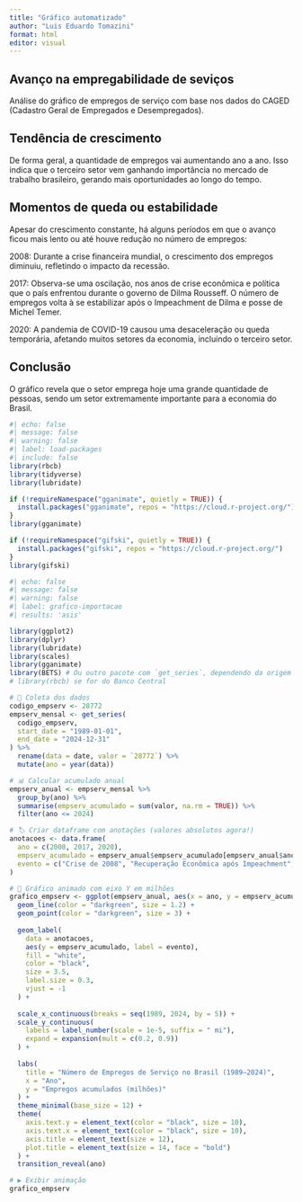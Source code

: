 ---
title: "Gráfico automatizado"
author: "Luis Eduardo Tomazini"
format: html
editor: visual
---

## Avanço na empregabilidade de seviços

Análise do gráfico de empregos de serviço com base nos dados do CAGED (Cadastro Geral de Empregados e Desempregados).

## Tendência de crescimento

De forma geral, a quantidade de empregos vai aumentando ano a ano. Isso indica que o terceiro setor vem ganhando importância no mercado de trabalho brasileiro, gerando mais oportunidades ao longo do tempo.

## Momentos de queda ou estabilidade

Apesar do crescimento constante, há alguns períodos em que o avanço ficou mais lento ou até houve redução no número de empregos:

2008: Durante a crise financeira mundial, o crescimento dos empregos diminuiu, refletindo o impacto da recessão.

2017: Observa-se uma oscilação, nos anos de crise econômica e política que o país enfrentou durante o governo de Dilma Rousseff. O número de empregos volta à se estabilizar após o Impeachment de Dilma e posse de Michel Temer.

2020: A pandemia de COVID-19 causou uma desaceleração ou queda temporária, afetando muitos setores da economia, incluindo o terceiro setor.

## Conclusão

O gráfico revela que o setor emprega hoje uma grande quantidade de pessoas, sendo um setor extremamente importante para a economia do Brasil.

```{r}
#| echo: false
#| message: false
#| warning: false
#| label: load-packages
#| include: false
library(rbcb)
library(tidyverse)
library(lubridate)

if (!requireNamespace("gganimate", quietly = TRUE)) {
  install.packages("gganimate", repos = "https://cloud.r-project.org/")
}
library(gganimate)

if (!requireNamespace("gifski", quietly = TRUE)) {
  install.packages("gifski", repos = "https://cloud.r-project.org/")
}
library(gifski)
```

```{r}
#| echo: false
#| message: false
#| warning: false
#| label: grafico-importacao
#| results: 'asis'

library(ggplot2)
library(dplyr)
library(lubridate)
library(scales)
library(gganimate)
library(BETS) # Ou outro pacote com `get_series`, dependendo da origem
# library(rbcb) se for do Banco Central

# 🔗 Coleta dos dados
codigo_empserv <- 28772
empserv_mensal <- get_series(
  codigo_empserv,
  start_date = "1989-01-01",
  end_date = "2024-12-31"
) %>%
  rename(data = date, valor = `28772`) %>%
  mutate(ano = year(data))

# 📊 Calcular acumulado anual
empserv_anual <- empserv_mensal %>%
  group_by(ano) %>%
  summarise(empserv_acumulado = sum(valor, na.rm = TRUE)) %>%
  filter(ano <= 2024)

# 🏷️ Criar dataframe com anotações (valores absolutos agora!)
anotacoes <- data.frame(
  ano = c(2008, 2017, 2020),
  empserv_acumulado = empserv_anual$empserv_acumulado[empserv_anual$ano %in% c(2008, 2017, 2020)],
  evento = c("Crise de 2008", "Recuperação Econômica após Impeachment", "Pandemia")
)

# 🎨 Gráfico animado com eixo Y em milhões
grafico_empserv <- ggplot(empserv_anual, aes(x = ano, y = empserv_acumulado)) +  
  geom_line(color = "darkgreen", size = 1.2) +   
  geom_point(color = "darkgreen", size = 3) +    
    
  geom_label(
    data = anotacoes,
    aes(y = empserv_acumulado, label = evento),
    fill = "white",
    color = "black",
    size = 3.5,
    label.size = 0.3,
    vjust = -1
  ) +
  
  scale_x_continuous(breaks = seq(1989, 2024, by = 5)) +
  scale_y_continuous(
    labels = label_number(scale = 1e-5, suffix = " mi"),
    expand = expansion(mult = c(0.2, 0.9))
  ) +
  
  labs(
    title = "Número de Empregos de Serviço no Brasil (1989–2024)",
    x = "Ano",
    y = "Empregos acumulados (milhões)"
  ) +
  theme_minimal(base_size = 12) +
  theme(
    axis.text.y = element_text(color = "black", size = 10),
    axis.text.x = element_text(color = "black", size = 10),
    axis.title = element_text(size = 12),
    plot.title = element_text(size = 14, face = "bold")
  ) +
  transition_reveal(ano)

# ▶️ Exibir animação
grafico_empserv



```
